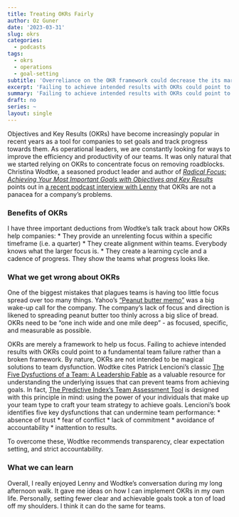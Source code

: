 ```yaml
---
title: Treating OKRs Fairly
author: Oz Guner
date: '2023-03-31'
slug: okrs
categories:
  - podcasts
tags:
  - okrs
  - operations
  - goal-setting
subtitle: 'Overreliance on the OKR framework could decrease the its marginal utility.'
excerpt: 'Failing to achieve intended results with OKRs could point to a fundamental team failure rather than a broken framework. By nature, OKRs are not intended to be magical solutions to team dysfunction.'
summary: 'Failing to achieve intended results with OKRs could point to a fundamental team failure rather than a broken framework. By nature, OKRs are not intended to be magical solutions to team dysfunction.'
draft: no
series: ~
layout: single
---
```


Objectives and Key Results (OKRs) have become increasingly popular in recent years as a tool for companies to set goals and track progress towards them. As operational leaders, we are constantly looking for ways to improve the efficiency and productivity of our teams. It was only natural that we started relying on OKRs to concentrate focus on removing roadblocks. Christina Wodtke, a seasoned product leader and author of *[Radical Focus: Achieving Your Most Important Goals with Objectives and Key Results](https://www.amazon.com/Radical-Focus-Achieving-Important-Objectives/dp/0996006028)* points out in [a recent podcast interview with Lenny](https://www.lennyspodcast.com/videos/the-ultimate-guide-to-okrs-with-christina-wodtke-stanford/) that OKRs are not a panacea for a company's problems.


### Benefits of OKRs
I have three important deductions from Wodtke’s talk track about how OKRs help companies:
* They provide an unrelenting focus within a specific timeframe (i.e. a quarter)
* They create alignment within teams. Everybody knows what the larger focus is.
* They create a learning cycle and a cadence of progress. They show the teams what progress looks like.

### What we get wrong about OKRs
One of the biggest mistakes that plagues teams is having too little focus spread over too many things. Yahoo’s ["Peanut butter memo"](https://www.wsj.com/articles/SB116379821933826657) was a big wake-up call for the company. The company's lack of focus and direction is likened to spreading peanut butter too thinly across a big slice of bread. OKRs need to be "one inch wide and one mile deep" - as focused, specific, and measurable as possible.

OKRs are merely a framework to help us focus. Failing to achieve intended results with OKRs could point to a fundamental team failure rather than a broken framework. By nature, OKRs are not intended to be magical solutions to team dysfunction. Wodtke cites Patrick Lencioni’s classic [The Five Dysfuctions of a Team: A Leadership Fable](https://www.wiley.com/en-us/The+Five+Dysfunctions+of+a+Team%3A+A+Leadership+Fable%2C+20th+Anniversary+Edition-p-9780470893869) as a valuable resource for understanding the underlying issues that can prevent teams from achieving goals. In fact, [The Predictive Index's Team Assessment Tool](https://www.predictiveindex.com/software/talent-strategy/) is designed with this principle in mind: using the power of your individuals that make up your team type to craft your team strategy to achieve goals. Lencioni’s book identifies five key dysfunctions that can undermine team performance:
* absence of trust
* fear of conflict
* lack of commitment
* avoidance of accountability
* inattention to results.

To overcome these, Wodtke recommends transparency, clear expectation setting, and strict accountability. 

### What we can learn

Overall, I really enjoyed Lenny and Wodtke’s conversation during my long afternoon walk. It gave me ideas on how I can implement OKRs in my own life. Personally, setting fewer clear and achievable goals took a ton of load off my shoulders. I think it can do the same for teams.